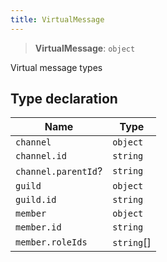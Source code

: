 ```yaml
---
title: VirtualMessage
---
```


> **VirtualMessage**: `object`

Virtual message types

## Type declaration

| Name | Type |
| ------ | ------ |
| <a id="channel"></a> `channel` | `object` |
| `channel.id` | `string` |
| `channel.parentId`? | `string` |
| <a id="guild"></a> `guild` | `object` |
| `guild.id` | `string` |
| <a id="member"></a> `member` | `object` |
| `member.id` | `string` |
| `member.roleIds` | `string`[] |
